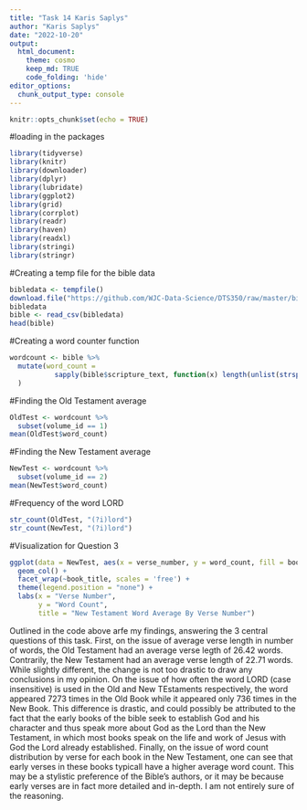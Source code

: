 ```yaml
---
title: "Task 14 Karis Saplys"
author: "Karis Saplys"
date: "2022-10-20"
output: 
  html_document:
    theme: cosmo
    keep_md: TRUE
    code_folding: 'hide'
editor_options: 
  chunk_output_type: console
---
```


```r
knitr::opts_chunk$set(echo = TRUE)
```

#loading in the packages
```r
library(tidyverse)
library(knitr)
library(downloader)
library(dplyr)
library(lubridate)
library(ggplot2)
library(grid)
library(corrplot)
library(readr) 
library(haven)
library(readxl)
library(stringi)
library(stringr)
```

#Creating a temp file for the bible data
```r
bibledata <- tempfile()
download.file("https://github.com/WJC-Data-Science/DTS350/raw/master/bible.csv",bibledata, mode="wb")
bibledata
bible <- read_csv(bibledata)
head(bible)
```

#Creating a word counter function
```r
wordcount <- bible %>%
  mutate(word_count =
           sapply(bible$scripture_text, function(x) length(unlist(strsplit(as.character(x), "\\W+"))))
  )
```

#Finding the Old Testament average
```r
OldTest <- wordcount %>%
  subset(volume_id == 1)
mean(OldTest$word_count)
```

#Finding the New Testament average
```r
NewTest <- wordcount %>%
  subset(volume_id == 2)
mean(NewTest$word_count)
```

#Frequency of the word LORD 
```r
str_count(OldTest, "(?i)lord")
str_count(NewTest, "(?i)lord")
```

#Visualization for Question 3
```r
ggplot(data = NewTest, aes(x = verse_number, y = word_count, fill = book_title)) +
  geom_col() +
  facet_wrap(~book_title, scales = 'free') +
  theme(legend.position = "none") +
  labs(x = "Verse Number",
       y = "Word Count",
       title = "New Testament Word Average By Verse Number")
```

Outlined in the code above arfe my findings, answering the 3 central questions of this task. First, on the issue of average verse length in number of words, the Old Testament had an average verse legth of 26.42 words. Contrarily, the New Testament had an average verse length of 22.71 words. While slightly different, the change is not too drastic to draw any conclusions in my opinion. On the issue of how often the word LORD (case insensitive) is used in the Old and New TEstaments respectively, the word appeared 7273 times in the Old Book while it appeared only 736 times in the New Book. This difference is drastic, and could possibly be attributed to the fact that the early books of the bible seek to establish God and his character and thus speak more about God as the Lord than the New Testament, in which most books speak on the life and work of Jesus with God the Lord already established. Finally, on the issue of word count distribution by verse for each book in the New Testament, one can see that early verses in these books typicall have a higher average word count. This may be a stylistic preference of the Bible's authors, or it may be because early verses are in fact more detailed and in-depth. I am not entirely sure of the reasoning.
